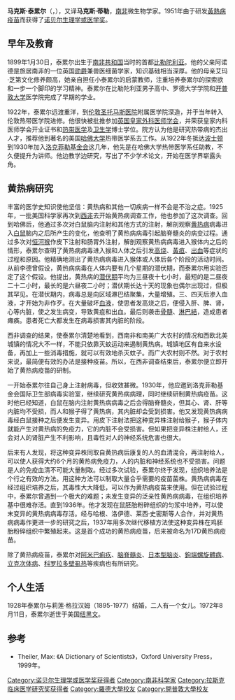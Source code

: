 {{Infobox Scientist
| name = 馬克斯·泰累爾<br/><small>Max Theiler</small>
| image = Max Theiler nobel.jpg
| birth_date = {{Birth date|df=y|1899|1|30}}
| birth_place = {{ZAF-1857}}[[比勒陀利亞|比勒陀利亞]] 
| death_date = {{Death date and age|df=y|1972|8|11|1899|1|30}}
| death_place = {{USA}}[[康涅狄格州|康涅狄格州]][[紐哈芬|紐哈芬]]
| residence = {{USA}}
| nationality = {{ZAF-1961}}<br/>{{USA}}
| field = [[病毒学|病毒学]]
| prizes = [[File:Nobel_prize_medal.svg|20px]] [[諾貝爾生理學或醫學獎|諾貝爾生理學或醫學獎]]（1951年）
}}

'''马克斯·泰累尔'''（{{lang-en|'''Max Theiler'''}}，{{bd|1899年|1月30日|1972年|8月11日|catIdx=Theiler, Max}}），又译'''马克斯·蒂勒'''，[[南非|南非]]微生物学家。1951年由于研发[[黃熱病疫苗|黃熱病疫苗]]而获得了[[诺贝尔生理学或医学奖|诺贝尔生理学或医学奖]]。

==早年及教育==
1899年1月30日，泰累尔出生于[[德兰士瓦共和国|南非共和国]]当时的首都[[比勒陀利亚|比勒陀利亚]]。他的父亲阿诺德是旅居南非的一位英国[[勋爵|勋爵]]兼兽医细菌学家，知识基础相当深厚。他的母亲艾玛·芝第文化修养颇高，她亲自担任小泰累尔的启蒙教师，注重培养泰累尔的探索欲和一步一个脚印的学习精神。泰累尔在比勒陀利亚男子高中、罗德大学学院和[[开普敦大学|开普敦大学]]医学院完成了早期的学业。

1922年，泰累尔远渡重洋，到[[伦敦|伦敦]][[圣托马斯医院|圣托马斯医院]]附属医学院深造，并于当年转入伦敦热带医学院进修。他很快被批推参加[[英国皇家外科医师学会|英国皇家外科医师学会]]，并荣获皇家内科医师学会开业证书和[[熱帶醫學|热带医学]]及[[卫生学|卫生学]]博士学位。院方认为他是研究热带病的杰出人才，推荐他到著名的美国[[哈佛大学|哈佛大学]]热带医学系去工作。从1922年冬抵达[[波士顿|波士顿]]到1930年加入[[洛克菲勒基金会|洛克菲勒基金会]]这几年，他先是在哈佛大学热带医学系任助教，不久便提升为讲师。他边教学边研究，写出了不少学术论文，开始在医学界崭露头角。

==黄热病研究==
丰富的医学史知识使他坚信：黄热病和其他一切疾病一样不会是不治之症。1925年，一批美国科学家再次到[[西非|西非]]去开始黄热病调查工作，他也参加了这次调查。回到哈佛后，他通过多次对白鼠脑内注射和其他方式的注射，解剖观察[[黄热病|黄热病]]病毒进入[[白鼠|白鼠]]脑内之后所产生的变化，他查明了黄热病病毒引起脑脊髓炎的病变过程。通过多次对[[恒河猴|恒河猴]]作皮下注射和肠胃外注射，解剖观察黄热病病毒进入猴体内之后的情形，泰累尔查明了黄热病病毒进入猴和人体之后引发[[高燒|高烧]]、[[黄疸|黃疸]]、[[出血|出血]]等症状的过程和原因。他精确地测出了黄热病病毒进入猴体或人体后各个阶段的活动时间。从前李德曾假设，黄热病病毒在人体内要有几个星期的潜伏期，而泰累尔用实验否定了这个假设。他提出，黄热病的[[潜伏期|潜伏期]]平均为三昼夜十七小时，最短的是二昼夜二十二小时，最长的是六昼夜二小时；潜伏期长达十天的现象也偶尔出现过，但极其罕见。在潜伏期内，病毒总是向区域淋巴结聚集，大量增殖。三、四天后渗入血液，才开始为非作歹。在大量破坏[[血液|血液]]，使思者发高烧之后，便侵入肝、脾、肾，心等内脏，使之发生病变，导致黄疽和出血。最后则袭击[[骨髓|骨髓]]、[[淋巴結|淋巴結]]，造成患者瘫痪。患者死亡大都发生在病毒损害其内脏的阶段。

西非调查的结果，使泰累尔清楚地看到，西南非和南美广大农村的情况和西欧北美城镇的情况大不一样，不能只依靠灭蚊运动来遏制黄热病。城镇地区有自来水设备，再加上一些消毒措施，就可以有效地杀灭蚊子。而广大农村则不然。对于农村来说，最简便有效的办法是接种疫苗。所以，在西非调查结束后，泰累尔便立即开始了黄热病疫苗的研制。

一开始泰累尔往自己身上注射病毒，但收效甚微。1930年，他应邀到洛克菲勒基金会国际卫生部病毒实验室，继续研究黄热病病理，同时继续研制黄热病疫苗。这时他已经知道，白鼠在脑内注射黄热病病毒之后会得脑脊髓炎，但其心、肾、肝等内脏均不受损，而人和猴子得了黄热病，其内脏却会受到损害。他又发现黄热病病毒经白鼠接种之后便发生变异。用皮下注射法把这种变异株注射给猴子，猴子体内就能产生对黄热病的免疫力，它的内脏不会受损害。但如果把变异株注射给人，还会对人的肾脏产生不利影响，且毒性对人的神经系统危害也很大。

后来有人发现，将这种变异株同取自黄热病后康复的人的血清混合，再注射给人，可以使人获得大约6个月的黄热病免疫力，人的内脏和神经系统也不受损害。问题是人的免疫血清不可能大量制取。经过多次试验，泰累尔终于发现，组织培养法是个行之有效的方法。用这种方法可以制取大量合乎需要的疫苗菌株。黄热病病毒在经过组织培养之后，其毒性大大降低，可以作为黄热病疫苗来使用。但在试验过程中，泰累尔曾遇到一个极大的难题；未发生变异的泛亲性黄热病病毒，在组织培养基中很难存活。直到1936年。他才发现在鼠胚胎粉碎组织的匀浆中培养，可以使末变异的黄热病病毒存活。经与哈根、洛伊德、莱西·史密斯等人合作，并对黄热病病毒作更进一步的研究之后，1937年用多次继代移植方法使这种变异株在鸡胚胎粉碎组织中繁殖起来。这是首个成功的黄热病疫苗，后来被命名为17D黄热病疫苗。

除了黄热病疫苗，泰累尔对[[阿米巴痢疾|阿米巴痢疚]]、[[脑脊髓炎|脑脊髓炎]]、[[流行性乙型脑炎|日本型脑炎]]、[[鉤端螺旋體病|鉤端螺旋體病]]、[[立克次体|立克次体病]]、[[科羅拉多壁蝨熱病毒|科罗拉多壁虱热]]等疾病也有所研究。

==个人生活==
1928年泰累尔与莉莲·格拉汉姆（1895-1977）结婚，二人有一个女儿。1972年8月11日，泰累尔逝世于美国[[纽黑文|纽黑文]]。

== 参考 ==
* Theiler, Max: 《A Dictionary of Scientists》，Oxford University Press，1999年。 

{{諾貝爾生理學或醫學獎獲得者 (1951年-1975年)}}
{{拉斯克-德贝基临床医学研究奖获得者}}
{{Authority control}}
{{DEFAULTSORT:Theiler, Max}}

[[Category:诺贝尔生理学或医学奖获得者|Category:诺贝尔生理学或医学奖获得者]]
[[Category:南非科学家|Category:南非科学家]]
[[Category:拉斯克临床医学研究奖获得者|Category:拉斯克临床医学研究奖获得者]]
[[Category:羅德大學校友|Category:羅德大學校友]]
[[Category:開普敦大學校友|Category:開普敦大學校友]]